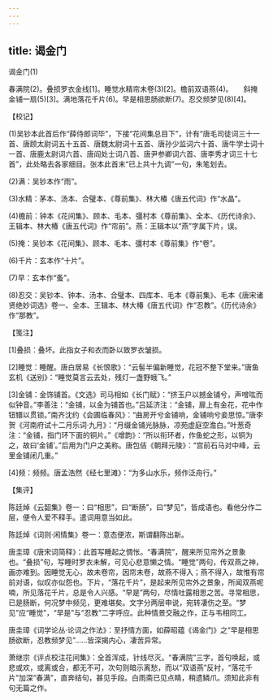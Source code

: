 ```yaml
---
---
---
```

title: 谒金门
---



谒金门(1)


春满院(2)。叠损罗衣金线[1]。睡觉水精帘未卷(3)[2]。檐前双语燕(4)。　　斜掩金铺一扇(5)[3]。满地落花千片(6)。早是相思肠欲断(7)。忍交频梦见(8)[4]。





【校记】


(1)吴钞本此首后作“薛侍郎词毕”，下接“花间集总目下”，计有“唐毛司徒词三十一首、唐顾太尉词五十五首、唐魏太尉词十五首、唐孙少监词六十首、唐牛学士词十一首、唐鹿太尉词六首、唐阎处士词八首、唐尹参卿词六首、唐李秀才词三十七首”，此处略去各家细目。张本此首末“已上共十九调”一句，朱笔划去。

(2)满：吴钞本作“雨”。

(3)水精：茅本、汤本、合璧本、《尊前集》、林大椿《唐五代词》作“水晶”。

(4)檐前：钟本《花间集》、顾本、毛本、彊村本《尊前集》、全本、《历代诗余》、王辑本、林大椿《唐五代词》作“帘前”。燕：王辑本以“燕”字属下片，误。

(5)掩：吴钞本《花间集》、顾本、毛本、彊村本《尊前集》作“卷”。

(6)千片：玄本作“十片”。

(7)早：玄本作“蚤”。

(8)忍交：吴钞本、钟本、汤本、合璧本、四库本、毛本《尊前集》、毛本《唐宋诸贤绝妙词选》卷一、全本、王辑本、林大椿《唐五代词》作“忍教”。《历代诗余》作“那教”。





【笺注】


[1]叠损：叠坏。此指女子和衣而卧以致罗衣皱损。

[2]睡觉：睡醒。唐白居易《长恨歌》：“云髻半偏新睡觉，花冠不整下堂来。”唐鱼玄机《送别》：“睡觉莫言云去处，残灯一盏野蛾飞。”

[3]金铺：金饰铺首。《文选》司马相如《长门赋》：“挤玉户以撼金铺兮，声噌吰而似钟音。”李善注：“金铺，以金为铺首也。”吕延济注：“金铺，扉上有金花，花中作钮镮以贯锁。”南齐沈约《会圃临春风》：“曲房开兮金铺响，金铺响兮妾思惊。”唐李贺《河南府试十二月乐词·九月》：“月缀金铺光脉脉，凉苑虚庭空澹白。”叶葱奇注：“金铺，指门环下面的铜片。”《增韵》：“所以衔环者，作鱼蛇之形，以铜为之，故曰‘金铺’。”后用为门户之美称。唐包佶《朝拜元陵》：“宫前石马对中峰，云里金铺闭几重。”

[4]频：频频。唐孟浩然《经七里滩》：“为多山水乐，频作泛舟行。”





【集评】


陈廷焯《云韶集》卷一：曰“相思”，曰“断肠”，曰“梦见”，皆成语也。看他分作二层，便令人爱不释手。遣词用意当如此。

陈廷焯《词则·闲情集》卷一：意态便浓，斯谓翻陈出新。

唐圭璋《唐宋词简释》：此首写睡起之惆怅。“春满院”，醒来所见帘外之景象也。“叠损”句，写睡时罗衣未解，可见心悲意懒之情。“睡觉”两句，传双燕之神，画亦难到。因睡觉无心，故未卷帘，因帘未卷，故燕不得入；燕不得入，故惟有帘前对语，似叹亦似怨也。下片，“落花千片”，是起来所见帘外之景象，所闻双燕呢喃，所见落花千片，总是令人兴感。“早是”两句，尽情吐露相思之苦。寻常相思，已是肠断，何况梦中频见，更难堪矣。文字分两层申说，宛转凄伤之至。“梦见”应“睡觉”，“早是”与“忍教”二字呼应。此种情景交融之作，正与韦相同工。

唐圭璋《词学论丛·论词之作法》：至抒情方面，如薛昭蕴《谒金门》之“早是相思肠欲断，忍教频梦见”……皆深揭内心，凄苦异常。

萧继宗《评点校注花间集》：全首浑成，针线尽灭。“春满院”三字，首句唤起，或悲或欢，或离或合，都无不可，次句则暗示离愁，而以“双语燕”反衬，“落花千片”加深“春满”，直奔结句，甚见手段。白雨斋已见点睛，稍遗鳞爪。须知此非有句无篇之作。